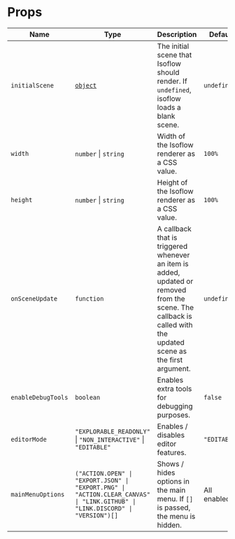 # Props

| Name | Type | Description | Default |
| --- | --- | --- | --- |
| `initialScene` | [`object`](/docs/api/initialScene) | The initial scene that Isoflow should render. If `undefined`, isoflow loads a blank scene. | `undefined` |
| `width` | `number` \| `string` | Width of the Isoflow renderer as a CSS value. | `100%` |
| `height` | `number` \| `string` | Height of the Isoflow renderer as a CSS value. | `100%` |
| `onSceneUpdate` | `function` | A callback that is triggered whenever an item is added, updated or removed from the scene. The callback is called with the updated scene as the first argument. | `undefined` |
| `enableDebugTools` | `boolean` | Enables extra tools for debugging purposes. | `false` |
| `editorMode` | `"EXPLORABLE_READONLY"` \| `"NON_INTERACTIVE"` \| `"EDITABLE"` | Enables / disables editor features. | `"EDITABLE"` |
| `mainMenuOptions` | `("ACTION.OPEN" \| "EXPORT.JSON" \| "EXPORT.PNG" \| "ACTION.CLEAR_CANVAS" \| "LINK.GITHUB" \| "LINK.DISCORD" \| "VERSION")[]` | Shows / hides options in the main menu.  If `[]` is passed, the menu is hidden. | All enabled |